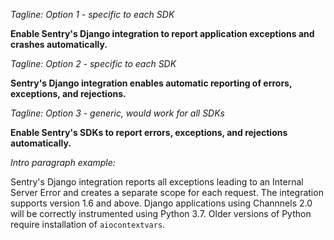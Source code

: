 <Note>
<markdown>

_Tagline: Option 1 - specific to each SDK_

**Enable Sentry's Django integration to report application exceptions and crashes automatically.**

_Tagline: Option 2 - specific to each SDK_

**Sentry's Django integration enables automatic reporting of errors, exceptions, and rejections.**

_Tagline: Option 3 - generic, would work for all SDKs_

**Enable Sentry's SDKs to report errors, exceptions, and rejections automatically.**

<!--(TODO: 1) Make this font larger than the following text 2) sort out how to toggle on/off performance phrasing) -->

_Intro paragraph example:_

Sentry's Django integration reports all exceptions leading to an Internal Server Error and creates a separate scope for each request. The integration supports version 1.6 and above. Django applications using Channnels 2.0 will be correctly instrumented using Python 3.7. Older versions of Python require installation of `aiocontextvars`.

<!-- (TODO: Verify that this intro paragraph captures the two key things applicable to this integration) -->

</markdown>
</Note>
